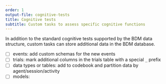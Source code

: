 ```yaml
---
order: 1
output-file: cognitive-tests
title: Cognitive tests
subtitle: Custom tasks to assess specific cognitive functions
---
```


In addition to the standard cognitive tests supported by the BDM data structure, custom tasks can store additional data in the BDM database.

- [ ] events: add custom schemas for the new events
- [ ] trials: mark additional columns in the trials table with a special `_` prefix
- [ ] data types or tables: add to codebook and partition data by agent/session/activity
- [ ] models: 